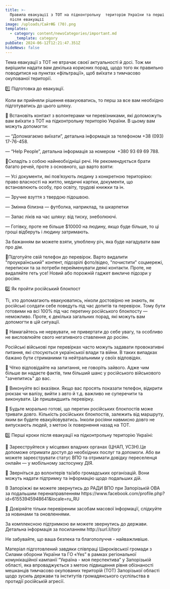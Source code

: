 ```yaml
---
title: >-
  Правила евакуації з ТОТ на підконтрольну  територію України та перші кроки
  після евакуації
image: /uploads/СайтФБ (70).png
templates:
  - category: content/newsCategories/important.md
    _template: category
pubDate: 2024-06-12T12:21:47.351Z
hideNews: false
---
```


Тема евакуації з ТОТ не втрачає своєї актуальності й досі. Тож ми вирішили надати вам декілька корисних порад, щодо того як правильно поводитися на пунктах «фільтрації», щоб виїхати з тимчасово окупованої території. 

1️⃣ Підготовка до евакуації. 

Коли ви прийняли рішення евакуюватись, то перш за все вам необхідно підготуватись до цього шляху. 

📍 Встановіть контакт з волонтерами чи перевізниками, які допоможуть вам виїхати з ТОТ на підконтрольну територію України. В цьому вам можуть допомогти: 

— “Допомагаємо виїхати”, детальна інформація за телефоном +38 (093) 17-76-458. 

— “Help People”, детальна інформація за номером  +380 93 69 69 788.

📍Складіть з собою найнеобхідніші речі. Не рекомендується брати багато речей, проте з основного, що варто взяти:  

— Усі документи, які пов’язують людину з конкретною територією: право власності на житло, медичні картки, документи, що встановлюють особу, про освіту, трудові книжки та ін.

— Зручне взуття з твердою підошвою. 

— Змінна білизна — футболка, наприклад, та шкарпетки 

— Запас ліків на час шляху: від тиску, знеболюючі.

— Готівку, проте не більше $10000 на людину, якщо буде більше, то ці гроші відберуть і людину затримають.

За бажанням ви можете взяти, улюблену річ, яка буде нагадувати вам про дім. 

📍Підготуйте свій телефон до перевірок. Варто видалити "проукраїнський" контент, підозрілі фото/відео, "почистити" соцмережі, переписки та за потреби перейменувати деякі контакти. Проте, не видаляйте геть усе! Новий або порожній гаджет викличе підозри у росіян. 

2️⃣ Як пройти російський блокпост 

Ті, хто допомагають евакуюватись, ніколи достовірно не знають, як російські солдати себе поведуть під час допитів та перевірок. Тому бути готовими на всі 100% під час перетину російського блокпосту — неможливо. Проте, є декілька загальних порад, які можуть вам допомогти в цій ситуації. 

📌 Намагайтесь не нервувати, не привертати до себе увагу, та особливо не висловлюйте свого негативного ставлення до росіян. 

Російські військові при перевірках часто можуть задавати провокативні питання, які стосуються української влади та війни. В таких випадках бажано бути стриманими та нейтральними у своїх відповідях. 

📌 Чітко відповідайте на запитання, не говоріть зайвого. Адже чим більше ви надаєте фактів, тим більший шанс у російського військового "зачепитись" до вас. 

📌 Виконуйте всі вказівки. Якщо вас просять показати телефон, відкрити рюкзак чи валізу, вийти з авто й т.д. важливо не суперечити та виконувати. Це пришвидшить перевірку. 

📌 Будьте морально готові, що перетин російських блокпостів може тривати довго. Кількість російських блокпостів, залежить від маршруту, яким ви будете евакуйовуватись. Інколи росіяни навмисно довго не випускають людей, з метою їх повернення назад на ТОТ. 

3️⃣ Перші кроки після евакуації на підконтрольну територію Україні:

📌 Зареєструйтеся у місцевих владних органах (ЦНАП, УСЗН).Це допоможе отримати доступ до необхідних послуг та допомоги. Або ви можете зареєструвати статус ВПО та отримати довідку переселенця онлайн — у мобільному застосунку ДІЯ. 

📌 Зверніться до волонтерів та/або громадських організацій. Вони можуть надати підтримку та інформацію щодо подальших дій.

В Запоріжжі ви можете звернутись до РАДИ ВПО при Запорізькій ОВА за подальшим перенаправленням https\://www\.facebook.com/profile.php?id=61553945948641\&locale=ru\_RU 

📌 Довіряйте тільки перевіреним засобам масової інформації, слідкуйте за новинами та оновленнями. 

За комплексною підтримкою ви можете звернутись до держави. Детальна інформація за посиланням http\://surl.li/torjr 

Не забувайте, що ваша безпека та благополуччя - найважливіше.

Матеріал підготовлений завдяки співпраці Широківської громади з Силами оборони України та ГО «Yes” в рамках регіональної комунікаційної кампанії “Україна - моя перспектива” у Запорізькій області, яка впроваджується з метою підвищення рівня обізнаності мешканців тимчасово окупованих територій (ТОТ) Запорізької області щодо зусиль держави та інститутів громадянського суспільства в протидії російській агресії.
